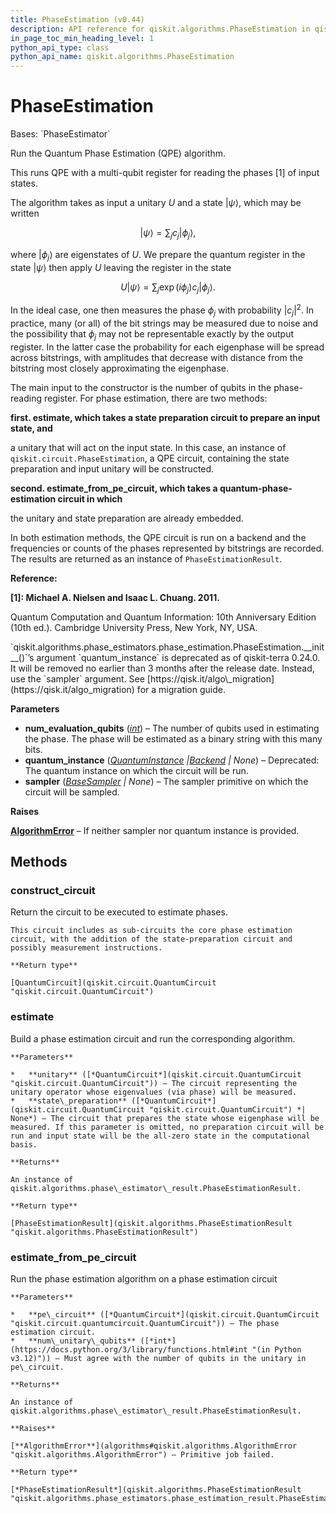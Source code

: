 ```yaml
---
title: PhaseEstimation (v0.44)
description: API reference for qiskit.algorithms.PhaseEstimation in qiskit v0.44
in_page_toc_min_heading_level: 1
python_api_type: class
python_api_name: qiskit.algorithms.PhaseEstimation
---
```


# PhaseEstimation

<Class id="qiskit.algorithms.PhaseEstimation" isDedicatedPage={true} github="https://github.com/qiskit/qiskit/tree/stable/0.25/qiskit/algorithms/phase_estimators/phase_estimation.py" signature="qiskit.algorithms.PhaseEstimation(num_evaluation_qubits, quantum_instance=None, sampler=None)" modifiers="class">
  Bases: `PhaseEstimator`

  Run the Quantum Phase Estimation (QPE) algorithm.

  This runs QPE with a multi-qubit register for reading the phases \[1] of input states.

  The algorithm takes as input a unitary $U$ and a state $|\psi\rangle$, which may be written

$$
|\psi\rangle = \sum_j c_j |\phi_j\rangle,
$$

  where $|\phi_j\rangle$ are eigenstates of $U$. We prepare the quantum register in the state $|\psi\rangle$ then apply $U$ leaving the register in the state

$$
U|\psi\rangle = \sum_j \exp(i \phi_j) c_j |\phi_j\rangle.
$$

  In the ideal case, one then measures the phase $\phi_j$ with probability $|c_j|^2$. In practice, many (or all) of the bit strings may be measured due to noise and the possibility that $\phi_j$ may not be representable exactly by the output register. In the latter case the probability for each eigenphase will be spread across bitstrings, with amplitudes that decrease with distance from the bitstring most closely approximating the eigenphase.

  The main input to the constructor is the number of qubits in the phase-reading register. For phase estimation, there are two methods:

  **first. estimate, which takes a state preparation circuit to prepare an input state, and**

  a unitary that will act on the input state. In this case, an instance of `qiskit.circuit.PhaseEstimation`, a QPE circuit, containing the state preparation and input unitary will be constructed.

  **second. estimate\_from\_pe\_circuit, which takes a quantum-phase-estimation circuit in which**

  the unitary and state preparation are already embedded.

  In both estimation methods, the QPE circuit is run on a backend and the frequencies or counts of the phases represented by bitstrings are recorded. The results are returned as an instance of `PhaseEstimationResult`.

  **Reference:**

  **\[1]: Michael A. Nielsen and Isaac L. Chuang. 2011.**

  Quantum Computation and Quantum Information: 10th Anniversary Edition (10th ed.). Cambridge University Press, New York, NY, USA.

  <Admonition title="Deprecated since version 0.24.0" type="danger">
    `qiskit.algorithms.phase_estimators.phase_estimation.PhaseEstimation.__init__()`’s argument `quantum_instance` is deprecated as of qiskit-terra 0.24.0. It will be removed no earlier than 3 months after the release date. Instead, use the `sampler` argument. See [https://qisk.it/algo\_migration](https://qisk.it/algo_migration) for a migration guide.
  </Admonition>

  **Parameters**

  *   **num\_evaluation\_qubits** ([*int*](https://docs.python.org/3/library/functions.html#int "(in Python v3.12)")) – The number of qubits used in estimating the phase. The phase will be estimated as a binary string with this many bits.
  *   **quantum\_instance** ([*QuantumInstance*](qiskit.utils.QuantumInstance "qiskit.utils.QuantumInstance")  *|*[*Backend*](qiskit.providers.Backend "qiskit.providers.Backend") *| None*) – Deprecated: The quantum instance on which the circuit will be run.
  *   **sampler** ([*BaseSampler*](qiskit.primitives.BaseSampler "qiskit.primitives.BaseSampler") *| None*) – The sampler primitive on which the circuit will be sampled.

  **Raises**

  [**AlgorithmError**](algorithms#qiskit.algorithms.AlgorithmError "qiskit.algorithms.AlgorithmError") – If neither sampler nor quantum instance is provided.

  ## Methods

  ### construct\_circuit

  <Function id="qiskit.algorithms.PhaseEstimation.construct_circuit" signature="construct_circuit(unitary, state_preparation=None)">
    Return the circuit to be executed to estimate phases.

    This circuit includes as sub-circuits the core phase estimation circuit, with the addition of the state-preparation circuit and possibly measurement instructions.

    **Return type**

    [QuantumCircuit](qiskit.circuit.QuantumCircuit "qiskit.circuit.QuantumCircuit")
  </Function>

  ### estimate

  <Function id="qiskit.algorithms.PhaseEstimation.estimate" signature="estimate(unitary, state_preparation=None)">
    Build a phase estimation circuit and run the corresponding algorithm.

    **Parameters**

    *   **unitary** ([*QuantumCircuit*](qiskit.circuit.QuantumCircuit "qiskit.circuit.QuantumCircuit")) – The circuit representing the unitary operator whose eigenvalues (via phase) will be measured.
    *   **state\_preparation** ([*QuantumCircuit*](qiskit.circuit.QuantumCircuit "qiskit.circuit.QuantumCircuit") *| None*) – The circuit that prepares the state whose eigenphase will be measured. If this parameter is omitted, no preparation circuit will be run and input state will be the all-zero state in the computational basis.

    **Returns**

    An instance of qiskit.algorithms.phase\_estimator\_result.PhaseEstimationResult.

    **Return type**

    [PhaseEstimationResult](qiskit.algorithms.PhaseEstimationResult "qiskit.algorithms.PhaseEstimationResult")
  </Function>

  ### estimate\_from\_pe\_circuit

  <Function id="qiskit.algorithms.PhaseEstimation.estimate_from_pe_circuit" signature="estimate_from_pe_circuit(pe_circuit, num_unitary_qubits)">
    Run the phase estimation algorithm on a phase estimation circuit

    **Parameters**

    *   **pe\_circuit** ([*QuantumCircuit*](qiskit.circuit.QuantumCircuit "qiskit.circuit.quantumcircuit.QuantumCircuit")) – The phase estimation circuit.
    *   **num\_unitary\_qubits** ([*int*](https://docs.python.org/3/library/functions.html#int "(in Python v3.12)")) – Must agree with the number of qubits in the unitary in pe\_circuit.

    **Returns**

    An instance of qiskit.algorithms.phase\_estimator\_result.PhaseEstimationResult.

    **Raises**

    [**AlgorithmError**](algorithms#qiskit.algorithms.AlgorithmError "qiskit.algorithms.AlgorithmError") – Primitive job failed.

    **Return type**

    [*PhaseEstimationResult*](qiskit.algorithms.PhaseEstimationResult "qiskit.algorithms.phase_estimators.phase_estimation_result.PhaseEstimationResult")
  </Function>
</Class>

